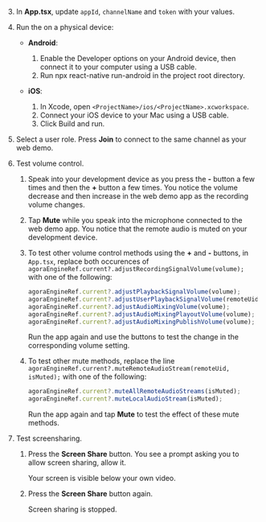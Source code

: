 <PlatformWrapper platform="react-native">

3.  In **App.tsx**, update `appId`, `channelName` and `token` with your values.

4. Run the <Vpl k="CLIENT" /> on a physical device:

    - **Android**:

        1. Enable the Developer options on your Android device, then connect it to your computer using a USB cable.
        1. Run npx react-native run-android in the project root directory.

    - **iOS**:

        1. In Xcode, open `<ProjectName>/ios/<ProjectName>.xcworkspace`.
        1. Connect your iOS device to your Mac using a USB cable.
        1. Click Build and run.

5. Select a user role. Press **Join** to connect to the same channel as your web demo.

6. Test volume control.

    1.  Speak into your development device as you press the **-** button a few times and then the **+** button a few times. You notice the volume decrease and then increase in the web demo app as the recording volume changes.

    1.  Tap **Mute** while you speak into the microphone connected to the web demo app.
        You notice that the remote audio is muted on your development device.

    1.  To test other volume control methods using the **+** and **-** buttons, in `App.tsx`, replace both occurences of `agoraEngineRef.current?.adjustRecordingSignalVolume(volume);` with one of the following:

        ```ts
        agoraEngineRef.current?.adjustPlaybackSignalVolume(volume);
        agoraEngineRef.current?.adjustUserPlaybackSignalVolume(remoteUid,volume);
        agoraEngineRef.current?.adjustAudioMixingVolume(volume);
        agoraEngineRef.current?.adjustAudioMixingPlayoutVolume(volume);
        agoraEngineRef.current?.adjustAudioMixingPublishVolume(volume);
        ```
        Run the app again and use the buttons to test the change in the corresponding volume setting.

    1.  To test other mute methods, replace the line `agoraEngineRef.current?.muteRemoteAudioStream(remoteUid, isMuted);` with one of the following:

        ```ts
        agoraEngineRef.current?.muteAllRemoteAudioStreams(isMuted);
        agoraEngineRef.current?.muteLocalAudioStream(isMuted);
        ```
        Run the app again and tap **Mute** to test the effect of these mute methods.

7. Test screensharing.

    1. Press the **Screen Share** button. You see a prompt asking you to allow screen sharing, allow it.

        Your screen is visible below your own video.
    1. Press the **Screen Share** button again.

        Screen sharing is stopped.

</PlatformWrapper>
